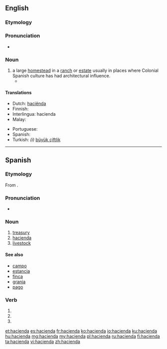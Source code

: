 {{also|Hacienda}}
==English==
{{wikipedia}}

===Etymology===
{{etyl|es|en}} {{term|hacienda|lang=es}}

===Pronunciation===
* {{rhymes|ɛndə}}

===Noun===
{{en-noun}}

# a large [[homestead]] in a [[ranch]] or [[estate]] usually in places where Colonial Spanish culture has had architectural influence.
#* {{quote-book|year=1907|author=[[w:Harold Edward Bindloss|Harold Bindloss]]
|title=The Dust of Conflict
|chapter=14|url=http://openlibrary.org/works/OL4429277W
|passage=The hot day was over, and the light failing rapidly, when Appleby, who had just finished comida, sat by a window of the '''hacienda''' San Cristoval with an English newspaper upon his knee.}}

====Translations====
{{trans-top|homestead}}
* Dutch: [[haciënda]]
* Finnish: {{t+|fi|maatila}}
* Interlingua: hacienda
* Malay: {{t-|ms|hasienda}}
{{trans-mid}}
* Portuguese: {{t+|pt|fazenda|f}}
* Spanish: {{t+|es|hacienda|f}}
* Turkish: ''(i)'' [[büyük çiftlik ]]
{{trans-bottom}}

----

==Spanish==

===Etymology===
From {{etyl|la|es}} {{term|facienda|lang=la}}.

===Pronunciation===
* {{rhymes|enda|lang=es}}

===Noun===
{{es-noun|f}}

# [[treasury]]
# [[#English|hacienda]]
# [[livestock]]

====See also====
* [[campo]] {{m}}
* [[estancia]] {{f}}
* [[finca]] {{f}}
* [[granja]] {{f}}
* [[pago]] {{m}}

===Verb===
{{es-verb-form|hacendar}}

# {{es-verb form of|ending=ar|mood=imperative|sense=affirmative|pers=2|formal=no|number=singular|hacendar}}
# {{es-verb form of|ending=ar|mood=indicative|tense=present|pers=2|formal=yes|number=singular|hacendar}}
# {{es-verb form of|ending=ar|mood=indicative|tense=present|pers=3|number=singular|hacendar}}

[[et:hacienda]]
[[es:hacienda]]
[[fr:hacienda]]
[[ko:hacienda]]
[[io:hacienda]]
[[ku:hacienda]]
[[hu:hacienda]]
[[mg:hacienda]]
[[my:hacienda]]
[[pl:hacienda]]
[[ru:hacienda]]
[[fi:hacienda]]
[[ta:hacienda]]
[[vi:hacienda]]
[[zh:hacienda]]
